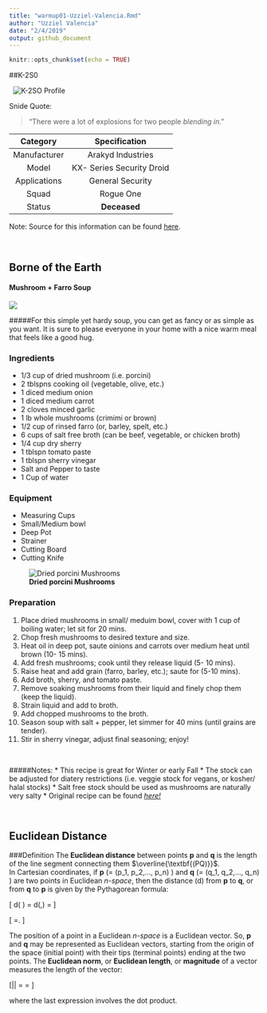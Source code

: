 ```yaml
---
title: "warmup01-Uzziel-Valencia.Rmd"
author: "Uzziel Valencia"
date: "2/4/2019"
output: github_document
---
```


```r
knitr::opts_chunk$set(echo = TRUE)
```

##K-2S0


&nbsp;
![ K-2SO Profile](http://gservo.com/wp-content/gallery/toytography/k2so-20181209-07672.jpg)

Snide Quote:

>"There were a lot of explosions for two people _blending in_."


| Category | Specification |
| :---: | :---: |
| Manufacturer | Arakyd Industries |
| Model | KX- Series Security Droid |
| Applications | General Security |
| Squad | Rogue One |
| Status | **Deceased** |

Note: Source for this information can be found [here](https://starwars.fandom.com/wiki/K-2SO).


&nbsp;

## Borne of the Earth 
#### Mushroom + Farro Soup
![](https://smittenkitchendotcom.files.wordpress.com/2011/01/mushroom-and-farro-soup-1.jpg?w=750)

#####For this simple yet hardy soup, you can get as fancy or as simple as you want. It is sure to please everyone in your home with a nice warm meal that feels like a good hug.

### Ingredients
* 1/3 cup of dried mushroom (i.e. porcini)
* 2 tblspns cooking oil (vegetable, olive, etc.)
* 1 diced medium onion
* 1 diced medium carrot
* 2 cloves minced garlic
* 1 lb whole mushrooms (crimimi or brown)
* 1/2 cup of rinsed farro (or, barley, spelt, etc.)
* 6 cups of salt free broth (can be beef, vegetable, or chicken broth)
* 1/4 cup dry sherry
* 1 tblspn tomato paste
* 1 tblspn sherry vinegar
* Salt and Pepper to taste
* 1 Cup of water

### Equipment
* Measuring Cups
* Small/Medium bowl
* Deep Pot
* Strainer
* Cutting Board
* Cutting Knife

![**Dried porcini Mushrooms**](http://farm6.static.flickr.com/5097/5404545297_c058280174.jpg)

### Preparation
1. Place dried mushrooms in small/ meduim bowl, cover with 1 cup of boiling water; let sit for 20 mins.
2. Chop fresh mushrooms to desired texture and size.
3. Heat oil in deep pot, saute oinions and carrots over medium heat until brown (10- 15 mins).
4. Add fresh mushrooms; cook until they release liquid (5- 10 mins).
5. Raise heat and add grain (farro, barley, etc.); saute for (5-10 mins).
6. Add broth, sherry, and tomato paste.
7. Remove soaking mushrooms from their liquid and finely chop them (keep the liquid).
8. Strain liquid and add to broth.
9. Add chopped mushrooms to the broth.
10. Season soup with salt + pepper, let simmer for 40 mins (until grains are tender).
11. Stir in sherry vinegar, adjust final seasoning; enjoy! 


&nbsp;

#####Notes:
* This recipe is great for Winter or early Fall
* The stock can be adjusted for diatery restrictions (i.e. veggie stock for vegans, or kosher/ halal stocks)
* Salt free stock should be used as mushrooms are naturally very salty
* Original recipe can be found [_here!_](https://smittenkitchen.com/2011/01/mushroom-and-farro-soup/)

&nbsp;

## Euclidean Distance

###Definition
The **Euclidean distance** between points **p** and **q** is the length of the line segment connecting them $\overline{\textbf{(PQ)}}$.  
In Cartesian coordinates, if **p** \(= (p_1, p_2,..., p_n) \) and **q** \(= (q_1, q_2,..., q_n) \) are two points in Euclidean _n-space_, then the distance (d) from **p** to **q**, or from **q** to **p** is given by the Pythagorean formula:

\[ d(\textbf{p,} \textbf{q}) = d(\textbf{q},\textbf{p}) = \sqrt{(q_1-p_1)^2 + (q_2 - p_2)^2 +...+ (q_n-p_n)^2} \]


\[ =\sqrt{\sum_{i =1}^n (q_i-p_i)^2}. \]


The position of a point in a Euclidean _n-space_ is a Euclidean vector. So, **p** and **q** may be represented as Euclidean vectors, starting from the origin of the space (initial point) with their tips (terminal points) ending at the two points. The **Euclidean norm**, or **Euclidean length**, or **magnitude** of a vector measures the length of the vector:


\[\left\|\textbf{p}\right\| = \sqrt{p_1^2 + p_2^2 +...+ p_n^2} = \sqrt{\textbf{p} \cdot \textbf{p}}\]


where the last expression involves the dot product.




